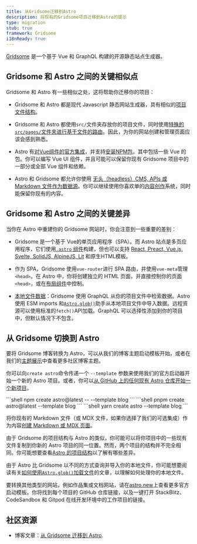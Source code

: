 ```yaml
---
title: 从Gridsome迁移到Astro
description: 将现有的Gridsome项目迁移到Astro的提示
type: migration
stub: true
framework: Gridsome
i18nReady: true
---
```



[Gridsome](https://gridsome.org) 是一个基于 Vue 和 GraphQL 构建的开源静态站点生成器。

## Gridsome 和 Astro 之间的关键相似点

Gridsome 和 Astro 有一些相似之处，这将帮助你迁移你的项目：

- Gridsome 和 Astro 都是现代 Javascript 静态网站生成器，具有相似的[项目文件结构](/zh-cn/basics/project-structure/#目录和文件)。 

- Gridsome 和 Astro 都使用`src/`文件夹存放你的项目文件，同时使用[特殊的`src/pages/`文件夹进行基于文件的路由](/zh-cn/basics/astro-pages/)。因此，为你的网站创建和管理页面应该会感到熟悉。

- Astro 有[对Vue组件的官方集成](/zh-cn/guides/integrations-guide/vue/)，并支持[安装NPM包](/zh-cn/guides/imports/#npm-包)，其中包括一些 Vue 的包。你可以编写 Vue UI 组件，并且可能可以保留你现有 Gridsome 项目中的一部分或全部 Vue 组件和依赖。

- Astro 和 Gridsome 都允许你使用 [无头（headless）CMS, APIs 或 Markdown 文件作为数据源](/zh-cn/guides/data-fetching/)。你可以继续使用你喜欢单的[内容创作](/zh-cn/guides/content/)系统，同时能保留你现有的内容。

## Gridsome 和 Astro 之间的关键差异

当你在 Astro 中重建你的 Gridsome 网站时，你会注意到一些重要的差别：

- Gridsome 是一个基于 Vue的单页应用程序（SPA）。而 Astro 站点是多页应用程序，它们使用[`.astro` 组件](/zh-cn/basics/astro-components/)构建，但也可以支持 [React, Preact, Vue.js, Svelte, SolidJS, AlpineJS, Lit](/zh-cn/guides/framework-components/) 和原生HTML模板。

- 作为 SPA，Gridsome 使用`vue-router`进行 SPA 路由，并使用`vue-meta`管理`<head>`。在 Astro 中，你将创建独立的 HTML 页面，并直接控制你的页面`<head>`，或在[布局组件](/zh-cn/basics/layouts/)中控制。

- [本地文件数据](/zh-cn/guides/imports/)：Gridsome 使用 GraphQL 从你的项目文件中检索数据。Astro 使用 ESM imports 和[`Astro.glob()`](/zh-cn/guides/imports/#astroglob)助手从本地项目文件中导入数据。远程资源可以使用标准的`fetch()`API加载。GraphQL 可以选择性添加到你的项目中，但默认情况下不包含。

## 从 Gridsome 切换到 Astro

要将 Gridsome 博客转换为 Astro，可以从我们的博客主题启动模板开始，或者在我们的[主题展示](https://astro.build/themes/)中查看更多社区博客主题。

你可以向`create astro`命令传递一个 `--template` 参数来使用我们的官方启动器开始一个新的 Astro 项目。或者，你可以[从 GitHub 上的任何现有 Astro 仓库开始一个新项目](/zh-cn/install/auto/#入门模板)。

  <PackageManagerTabs>
    <Fragment slot="npm">
    ```shell
    npm create astro@latest -- --template blog
    ```
    </Fragment>
    <Fragment slot="pnpm">
    ```shell
    pnpm create astro@latest --template blog
    ```
    </Fragment>
    <Fragment slot="yarn">
    ```shell
    yarn create astro --template blog
    ```
    </Fragment>
  </PackageManagerTabs>

将你现有的 Markdown 文件（或 MDX 文件，如果你选择了我们的可选集成）作为内容[创建 Markdown 或 MDX 页面](/zh-cn/guides/markdown-content/)。

由于 Gridsome 的项目结构与 Astro 的类似，你可能可以将你项目中的一些现有文件复制到你新的 Astro 项目的同一位置。然而，两个项目的结构并不完全相同。你可能想要查看[Astro 的项目结构](/zh-cn/basics/project-structure/)以了解有哪些差异。

由于 Astro 比 Gridsome 以不同的方式查询并导入你的本地文件，你可能想要阅读有关[如何使用`Astro.glob()`加载文件](/zh-cn/guides/imports/#astroglob)的文章，以理解如何处理你的本地文件。

要转换其他类型的网站，例如作品集或文档网站，请在[astro.new](https://astro.new)上查看更多官方启动模板。你将找到每个项目的 GitHub 仓库链接，以及一键打开 StackBlitz、CodeSandbox 和 Gitpod 在线开发环境中的工作项目的链接。

## 社区资源

- 博客文章：[从 Gridsome 迁移到 Astro](https://fyodor.io/migration-from-gridsome-to-astro/).
